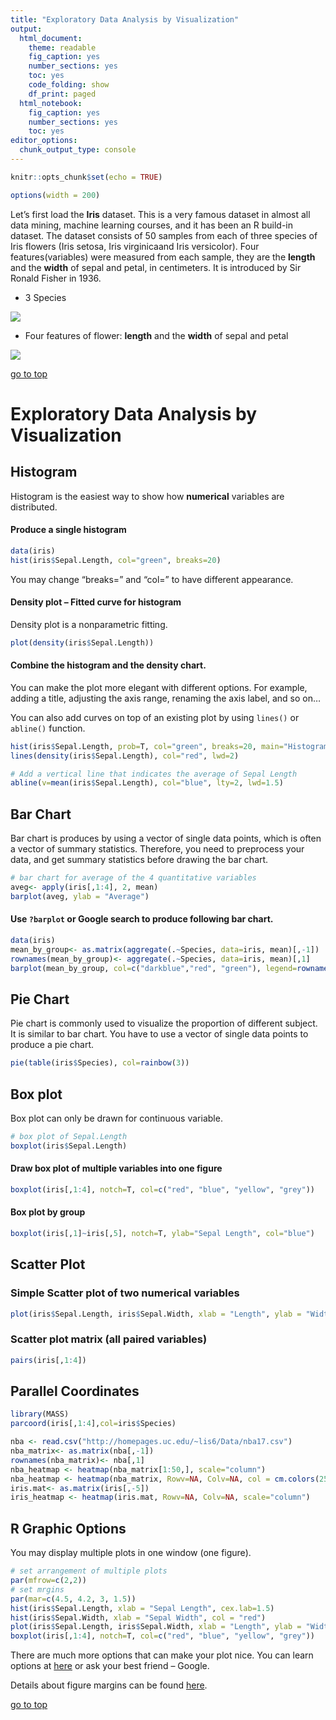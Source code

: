 ```yaml
---
title: "Exploratory Data Analysis by Visualization"
output: 
  html_document: 
    theme: readable
    fig_caption: yes
    number_sections: yes
    toc: yes
    code_folding: show
    df_print: paged
  html_notebook: 
    fig_caption: yes
    number_sections: yes
    toc: yes
editor_options: 
  chunk_output_type: console
---
```


```r
knitr::opts_chunk$set(echo = TRUE)
```
```r
options(width = 200)
```

Let's first load the **Iris** dataset. This is a very famous dataset in almost all data mining, machine learning courses, and it has been an R build-in dataset. The dataset consists of 50 samples from each of three species of Iris flowers (Iris setosa, Iris virginicaand Iris versicolor). Four features(variables) were measured from each sample, they are the **length** and the **width** of sepal and petal, in centimeters. It is introduced by Sir Ronald Fisher in 1936.

- 3 Species

![](pic/flower.png)

- Four features of flower: **length** and the **width** of sepal and petal

![](pic/parts.png)

[go to top](#header)

# Exploratory Data Analysis by Visualization

## Histogram
Histogram is the easiest way to show how **numerical** variables are distributed.

#### Produce a single histogram
```r
data(iris)
hist(iris$Sepal.Length, col="green", breaks=20)
```

You may change "breaks=" and "col=" to have different appearance.

#### Density plot -- Fitted curve for histogram 

Density plot is a nonparametric fitting.
```r
plot(density(iris$Sepal.Length))
```

#### Combine the histogram and the density chart.

You can make the plot more elegant with different options. For example, adding a title, adjusting the axis range, renaming the axis label, and so on...

You can also add curves on top of an existing plot by using `lines()` or `abline()` function.
```r
hist(iris$Sepal.Length, prob=T, col="green", breaks=20, main="Histogram and Density of Sepal Length", xlim=c(3,9), xlab="Sepal Length")
lines(density(iris$Sepal.Length), col="red", lwd=2)

# Add a vertical line that indicates the average of Sepal Length
abline(v=mean(iris$Sepal.Length), col="blue", lty=2, lwd=1.5)
```


## Bar Chart

Bar chart is produces by using a vector of single data points, which is often a vector of summary statistics. Therefore, you need to preprocess your data, and get summary statistics before drawing the bar chart.
```r
# bar chart for average of the 4 quantitative variables
aveg<- apply(iris[,1:4], 2, mean)
barplot(aveg, ylab = "Average")
```

#### Use `?barplot` or Google search to produce following bar chart. 

```r
data(iris)
mean_by_group<- as.matrix(aggregate(.~Species, data=iris, mean)[,-1])
rownames(mean_by_group)<- aggregate(.~Species, data=iris, mean)[,1]
barplot(mean_by_group, col=c("darkblue","red", "green"), legend=rownames(mean_by_group), beside=TRUE, ylab = "Average", cex.names= 1)
```

## Pie Chart
Pie chart is commonly used to visualize the proportion of different subject. It is similar to bar chart. You have to use a vector of single data points to produce a pie chart.
```r
pie(table(iris$Species), col=rainbow(3))
```

## Box plot
Box plot can only be drawn for continuous variable.
```r
# box plot of Sepal.Length
boxplot(iris$Sepal.Length)
```

#### Draw box plot of multiple variables into one figure
```r
boxplot(iris[,1:4], notch=T, col=c("red", "blue", "yellow", "grey"))
```

#### Box plot by group
```r
boxplot(iris[,1]~iris[,5], notch=T, ylab="Sepal Length", col="blue")
```

## Scatter Plot

### Simple Scatter plot of two numerical variables
```r
plot(iris$Sepal.Length, iris$Sepal.Width, xlab = "Length", ylab = "Width", main = "Sepal")
```

### Scatter plot matrix (all paired variables)
```r
pairs(iris[,1:4])
```

## Parallel Coordinates
```r
library(MASS)
parcoord(iris[,1:4],col=iris$Species)
```

```r
nba <- read.csv("http://homepages.uc.edu/~lis6/Data/nba17.csv")
nba_matrix<- as.matrix(nba[,-1])
rownames(nba_matrix)<- nba[,1]
nba_heatmap <- heatmap(nba_matrix[1:50,], scale="column")
nba_heatmap <- heatmap(nba_matrix, Rowv=NA, Colv=NA, col = cm.colors(256), scale="column", margins=c(5,10))
iris.mat<- as.matrix(iris[,-5])
iris_heatmap <- heatmap(iris.mat, Rowv=NA, Colv=NA, scale="column")
```

## R Graphic Options

You may display multiple plots in one window (one figure).
```r
# set arrangement of multiple plots
par(mfrow=c(2,2))
# set mrgins
par(mar=c(4.5, 4.2, 3, 1.5)) 
hist(iris$Sepal.Length, xlab = "Sepal Length", cex.lab=1.5)
hist(iris$Sepal.Width, xlab = "Sepal Width", col = "red")
plot(iris$Sepal.Length, iris$Sepal.Width, xlab = "Length", ylab = "Width", main= "Sepal", pch=17)
boxplot(iris[,1:4], notch=T, col=c("red", "blue", "yellow", "grey"))
```

There are much more options that can make your plot nice. You can learn options at [here](http://www.statmethods.net/advgraphs/parameters.html) or ask your best friend -- Google.

Details about figure margins can be found [here](https://www.r-bloggers.com/setting-graph-margins-in-r-using-the-par-function-and-lots-of-cow-milk/).

[go to top](#header)
